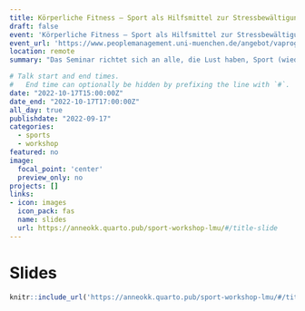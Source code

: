 ```yaml
---
title: Körperliche Fitness – Sport als Hilfsmittel zur Stressbewältigung im Arbeitsalltag
draft: false
event: 'Körperliche Fitness – Sport als Hilfsmittel zur Stressbewältigung im Arbeitsalltag'
event_url: 'https://www.peoplemanagement.uni-muenchen.de/angebot/vaprog202223/prof_habil/prof_selbst/prof_selbst_6/index.html'
location: remote
summary: "Das Seminar richtet sich an alle, die Lust haben, Sport (wieder) stärker in ihren Alltag zu integrieren. Wo stehe ich aktuell? Welche Umstände erschweren es mir, regelmäßig Sport zu machen? Was sind meine sportlichen Ziele habe ich und wie kann ich diese mit Spaß erreichen?"

# Talk start and end times.
#   End time can optionally be hidden by prefixing the line with `#`.
date: "2022-10-17T15:00:00Z"
date_end: "2022-10-17T17:00:00Z"
all_day: true
publishdate: "2022-09-17"
categories:
  - sports
  - workshop
featured: no
image:
  focal_point: 'center'
  preview_only: no
projects: []
links:
- icon: images
  icon_pack: fas
  name: slides
  url: https://anneokk.quarto.pub/sport-workshop-lmu/#/title-slide
---
```


# Slides 


```r
knitr::include_url('https://anneokk.quarto.pub/sport-workshop-lmu/#/title-slide') 
```


 

